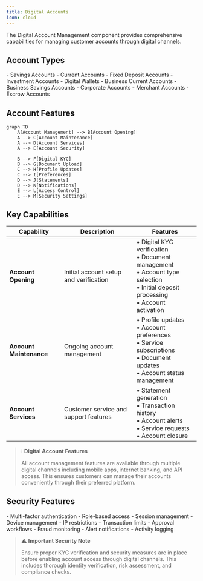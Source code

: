 ```yaml
---
title: Digital Accounts
icon: cloud
---
```


The Digital Account Management component provides comprehensive capabilities for managing customer accounts through digital channels.

## Account Types

<Accordion title="Personal Accounts">
- Savings Accounts
- Current Accounts
- Fixed Deposit Accounts
- Investment Accounts
- Digital Wallets
</Accordion>

<Accordion title="Business Accounts">
- Business Current Accounts
- Business Savings Accounts
- Corporate Accounts
- Merchant Accounts
- Escrow Accounts
</Accordion>

## Account Features

```mermaid
graph TD
    A[Account Management] --> B[Account Opening]
    A --> C[Account Maintenance]
    A --> D[Account Services]
    A --> E[Account Security]
    
    B --> F[Digital KYC]
    B --> G[Document Upload]
    C --> H[Profile Updates]
    C --> I[Preferences]
    D --> J[Statements]
    D --> K[Notifications]
    E --> L[Access Control]
    E --> M[Security Settings]
```

## Key Capabilities

| Capability | Description | Features |
|------------|-------------|----------|
| **Account Opening** | Initial account setup and verification | • Digital KYC verification<br/>• Document management<br/>• Account type selection<br/>• Initial deposit processing<br/>• Account activation |
| **Account Maintenance** | Ongoing account management | • Profile updates<br/>• Account preferences<br/>• Service subscriptions<br/>• Document updates<br/>• Account status management |
| **Account Services** | Customer service and support features | • Statement generation<br/>• Transaction history<br/>• Account alerts<br/>• Service requests<br/>• Account closure |

> ℹ️ **Digital Account Features**
> 
> All account management features are available through multiple digital channels including mobile apps, internet banking, and API access. This ensures customers can manage their accounts conveniently through their preferred platform.

## Security Features

<Accordion title="Access Control">
- Multi-factor authentication
- Role-based access
- Session management
- Device management
- IP restrictions
</Accordion>

<Accordion title="Transaction Security">
- Transaction limits
- Approval workflows
- Fraud monitoring
- Alert notifications
- Activity logging
</Accordion>

> ⚠️ **Important Security Note**
> 
> Ensure proper KYC verification and security measures are in place before enabling account access through digital channels. This includes thorough identity verification, risk assessment, and compliance checks.
